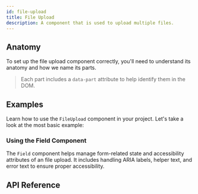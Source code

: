 ```yaml
---
id: file-upload
title: File Upload
description: A component that is used to upload multiple files.
---
```


<ComponentPreview id="FileUpload" />

## Anatomy

To set up the file upload component correctly, you'll need to understand its anatomy and how we name
its parts.

> Each part includes a `data-part` attribute to help identify them in the DOM.

<Anatomy id="file-upload" />

## Examples

Learn how to use the `FileUpload` component in your project. Let's take a look at the most basic
example:

<Example id="basic" />

### Using the Field Component

The `Field` component helps manage form-related state and accessibility attributes of an file upload.
It includes handling ARIA labels, helper text, and error text to ensure proper accessibility.

<Example id="with-field" />

## API Reference

<ComponentTypes id="file-upload" />
